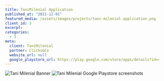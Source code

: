 ```yaml
---
title: TaniMilenial Application
published_at: "2021-12-01"
featured_media: /assets/images/projects/tani-milenial-application.png
client_id: 3
excerpt:
categories:
  - 3
meta:
  client: TaniMilenial
  partner: Clicks&Co
  website_url: null
  google_playstore_url: https://play.google.com/store/apps/details?id=com.tani_milenial.tani_milenial
---
```


![Tani Milenial Banner](/assets/images/projects/tani-milenial-application.png)
![Tani Milenial Google Playstore screenshots](/assets/images/projects/tani-milenial-playstore.png)

